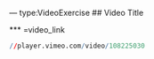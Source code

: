 --- type:VideoExercise 
## Video Title

*** =video_link
```r
//player.vimeo.com/video/108225030
```

